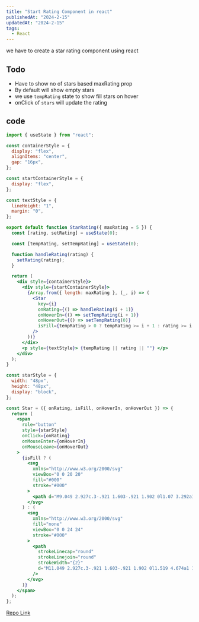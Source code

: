 ```yaml
---
title: "Start Rating Component in react"
publishedAt: "2024-2-15"
updatedAt: "2024-2-15"
tags:
  - React
---
```


we have to create a star rating component using react

## Todo

- Have to show no of stars based maxRating prop
- By default will show empty stars
- we use `tempRating` state to show fill stars on hover
- onClick of `stars` will update the rating

## code

```jsx
import { useState } from "react";

const containerStyle = {
  display: "flex",
  alignItems: "center",
  gap: "16px",
};

const startContainerStyle = {
  display: "flex",
};

const textStyle = {
  lineHeight: "1",
  margin: "0",
};

export default function StarRating({ maxRating = 5 }) {
  const [rating, setRating] = useState(0);

  const [tempRating, setTempRating] = useState(0);

  function handleRating(rating) {
    setRating(rating);
  }

  return (
    <div style={containerStyle}>
      <div style={startContainerStyle}>
        {Array.from({ length: maxRating }, (_, i) => (
          <Star
            key={i}
            onRating={() => handleRating(i + 1)}
            onHoverIn={() => setTempRating(i + 1)}
            onHoverOut={() => setTempRating(0)}
            isFill={tempRating > 0 ? tempRating >= i + 1 : rating >= i + 1}
          />
        ))}
      </div>
      <p style={textStyle}> {tempRating || rating || ""} </p>
    </div>
  );
}

const starStyle = {
  width: "48px",
  height: "48px",
  display: "block",
};

const Star = ({ onRating, isFill, onHoverIn, onHoverOut }) => {
  return (
    <span
      role="button"
      style={starStyle}
      onClick={onRating}
      onMouseEnter={onHoverIn}
      onMouseLeave={onHoverOut}
    >
      {isFill ? (
        <svg
          xmlns="http://www.w3.org/2000/svg"
          viewBox="0 0 20 20"
          fill="#000"
          stroke="#000"
        >
          <path d="M9.049 2.927c.3-.921 1.603-.921 1.902 0l1.07 3.292a1 1 0 00.95.69h3.462c.969 0 1.371 1.24.588 1.81l-2.8 2.034a1 1 0 00-.364 1.118l1.07 3.292c.3.921-.755 1.688-1.54 1.118l-2.8-2.034a1 1 0 00-1.175 0l-2.8 2.034c-.784.57-1.838-.197-1.539-1.118l1.07-3.292a1 1 0 00-.364-1.118L2.98 8.72c-.783-.57-.38-1.81.588-1.81h3.461a1 1 0 00.951-.69l1.07-3.292z" />
        </svg>
      ) : (
        <svg
          xmlns="http://www.w3.org/2000/svg"
          fill="none"
          viewBox="0 0 24 24"
          stroke="#000"
        >
          <path
            strokeLinecap="round"
            strokeLinejoin="round"
            strokeWidth="{2}"
            d="M11.049 2.927c.3-.921 1.603-.921 1.902 0l1.519 4.674a1 1 0 00.95.69h4.915c.969 0 1.371 1.24.588 1.81l-3.976 2.888a1 1 0 00-.363 1.118l1.518 4.674c.3.922-.755 1.688-1.538 1.118l-3.976-2.888a1 1 0 00-1.176 0l-3.976 2.888c-.783.57-1.838-.197-1.538-1.118l1.518-4.674a1 1 0 00-.363-1.118l-3.976-2.888c-.784-.57-.38-1.81.588-1.81h4.914a1 1 0 00.951-.69l1.519-4.674z"
          />
        </svg>
      )}
    </span>
  );
};
```


[Repo Link](https://stackblitz.com/edit/vitejs-vite-jjr5yd?file=src%2FStarRating.jsx)